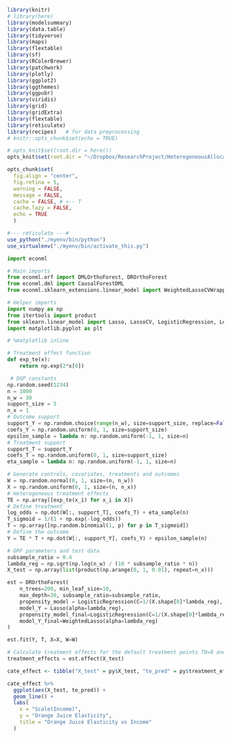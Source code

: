 ```r
library(knitr)
# library(here)
library(modelsummary)
library(data.table)
library(tidyverse)
library(maps)
library(flextable)
library(sf)
library(RColorBrewer)
library(patchwork)
library(plotly)
library(ggplot2)
library(ggthemes)
library(ggpubr)
library(viridis)
library(grid)
library(gridExtra)
library(flextable)
library(reticulate)
library(recipes)   # for data preprocessing
# knitr::opts_chunk$set(echo = TRUE)

# opts_knit$set(root.dir = here())
opts_knit$set(root.dir = "~/Dropbox/ResearchProject/HeterogeneousAllocation")

opts_chunk$set(
  fig.align = "center", 
  fig.retina = 5,
  warning = FALSE, 
  message = FALSE,
  cache = FALSE, # <-- T
  cache.lazy = FALSE,
  echo = TRUE
  )
```


```r
#--- reticulate ---#
use_python("./myenv/bin/python")
use_virtualenv("./myenv/bin/activate_this.py")
```

```python
import econml

# Main imports
from econml.orf import DMLOrthoForest, DROrthoForest
from econml.dml import CausalForestDML
from econml.sklearn_extensions.linear_model import WeightedLassoCVWrapper, WeightedLasso, WeightedLassoCV

# Helper imports
import numpy as np
from itertools import product
from sklearn.linear_model import Lasso, LassoCV, LogisticRegression, LogisticRegressionCV
import matplotlib.pyplot as plt

# %matplotlib inline
```


```python
# Treatment effect function
def exp_te(x):
    return np.exp(2*x[0])

 # DGP constants
np.random.seed(1234)
n = 1000
n_w = 30
support_size = 5
n_x = 1
# Outcome support
support_Y = np.random.choice(range(n_w), size=support_size, replace=False)
coefs_Y = np.random.uniform(0, 1, size=support_size)
epsilon_sample = lambda n: np.random.uniform(-1, 1, size=n)
# Treatment support
support_T = support_Y
coefs_T = np.random.uniform(0, 1, size=support_size)
eta_sample = lambda n: np.random.uniform(-1, 1, size=n) 

# Generate controls, covariates, treatments and outcomes
W = np.random.normal(0, 1, size=(n, n_w))
X = np.random.uniform(0, 1, size=(n, n_x))
# Heterogeneous treatment effects
TE = np.array([exp_te(x_i) for x_i in X])
# Define treatment
log_odds = np.dot(W[:, support_T], coefs_T) + eta_sample(n)
T_sigmoid = 1/(1 + np.exp(-log_odds))
T = np.array([np.random.binomial(1, p) for p in T_sigmoid])
# Define the outcome
Y = TE * T + np.dot(W[:, support_Y], coefs_Y) + epsilon_sample(n)

# ORF parameters and test data
subsample_ratio = 0.4
lambda_reg = np.sqrt(np.log(n_w) / (10 * subsample_ratio * n))
X_test = np.array(list(product(np.arange(0, 1, 0.01), repeat=n_x)))
``` 

```python
est = DROrthoForest(
    n_trees=200, min_leaf_size=10,
    max_depth=30, subsample_ratio=subsample_ratio,
    propensity_model = LogisticRegression(C=1/(X.shape[0]*lambda_reg), penalty='l1', solver='saga'),
    model_Y = Lasso(alpha=lambda_reg),
    propensity_model_final=LogisticRegression(C=1/(X.shape[0]*lambda_reg), penalty='l1', solver='saga'), 
    model_Y_final=WeightedLasso(alpha=lambda_reg)
)
```

```python
est.fit(Y, T, X=X, W=W)
```

```python
# Calculate treatment effects for the default treatment points T0=0 and T1=1
treatment_effects = est.effect(X_test)
```

```r
cate_effect <- tibble("X_test" = py$X_test, "te_pred" = py$treatment_effects)

cate_effect %>% 
  ggplot(aes(X_test, te_pred)) +
  geom_line() +
  labs(
    x = "Scale(Income)",
    y = "Orange Juice Elasticity",
    title = "Orange Juice Elasticity vs Income"
  )
```








































